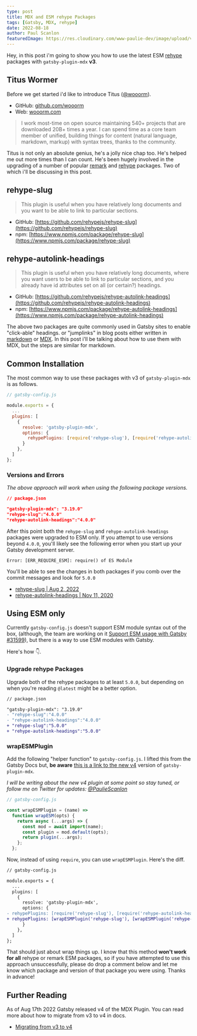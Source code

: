 ```yaml
---
type: post
title: MDX and ESM rehype Packages
tags: [Gatsby, MDX, rehype]
date: 2022-08-18
author: Paul Scanlon
featuredImage: https://res.cloudinary.com/www-paulie-dev/image/upload/v1661367416/paulie.dev/2022/08/mdx-esm-rehyp_krbmdq.jpg
---
```


Hey, in this post i'm going to show you how to use the latest ESM [rehype](https://github.com/rehypejs) packages with
`gatsby-plugin-mdx` **v3**.

## Titus Wormer

Before we get started i'd like to introduce Titus ([@wooorm](https://twitter.com/wooorm)).

- GitHub: [github.com/wooorm](github.com/wooorm)
- Web: [wooorm.com](https://wooorm.com/)

> I work most-time on open source maintaining 540+ projects that are downloaded 20B+ times a year. I can spend time as a
> core team member of unified, building things for content (natural language, markdown, markup) with syntax trees,
> thanks to the community.

Titus is not only an absolute genius, he's a jolly nice chap too. He's helped me out more times than I can count. He's
been hugely involved in the upgrading of a number of popular [remark](https://github.com/remarkjs) and
[rehype](https://github.com/rehypejs) packages. Two of which i'll be discussing in this post.

## rehype-slug

> This plugin is useful when you have relatively long documents and you want to be able to link to particular sections.

- GitHub: [https://github.com/rehypejs/rehype-slug](https://github.com/rehypejs/rehype-slug)
- npm: [https://www.npmjs.com/package/rehype-slug](https://www.npmjs.com/package/rehype-slug)

## rehype-autolink-headings

> This plugin is useful when you have relatively long documents, where you want users to be able to link to particular
> sections, and you already have id attributes set on all (or certain?) headings.

- GitHub: [https://github.com/rehypejs/rehype-autolink-headings](https://github.com/rehypejs/rehype-autolink-headings)
- npm: [https://www.npmjs.com/package/rehype-autolink-headings](https://www.npmjs.com/package/rehype-autolink-headings)

The above two packages are quite commonly used in Gatsby sites to enable "click-able" headings. or "jumplinks" in blog
posts either written in [markdown](https://www.markdownguide.org/basic-syntax/) or [MDX](https://mdxjs.com/). In this
post i'll be talking about how to use them with MDX, but the steps are similar for markdown.

## Common Installation

The most common way to use these packages with v3 of `gatsby-plugin-mdx` is as follows.

```javascript
// gatsby-config.js

module.exports = {
  ...
  plugins: [
    {
      resolve: 'gatsby-plugin-mdx',
      options: {
        rehypePlugins: [require('rehype-slug'), [require('rehype-autolink-headings'), { behavior: 'wrap' }]]
      }
    },
  ]
};
```

### Versions and Errors

_The above approach will work when using the following package versions._

```json
// package.json

"gatsby-plugin-mdx": "3.19.0"
"rehype-slug":"4.0.0"
"rehype-autolink-headings":"4.0.0"

```

After this point both the `rehype-slug` and `rehype-autolink-headings` packages were upgraded to ESM only. If you
attempt to use versions beyond `4.0.0`, you'll likely see the following error when you start up your Gatsby development
server.

```
Error: [ERR_REQUIRE_ESM]: require() of ES Module
```

You'll be able to see the changes in both packages if you comb over the commit messages and look for `5.0.0`

- [rehype-slug | Aug 2, 2022](https://github.com/rehypejs/rehype-slug/commits/main)
- [rehype-autolink-headings | Nov 11, 2020](https://github.com/rehypejs/rehype-autolink-headings/commits/main)

## Using ESM only

Currently `gatsby-config.js` doesn't support ESM module syntax out of the box, (although, the team are working on it
[Support ESM usage with Gatsby #31599](https://github.com/gatsbyjs/gatsby/discussions/31599)), but there is a way to use
ESM modules with Gatsby.

Here's how 👇.

### Upgrade rehype Packages

Upgrade both of the rehype packages to at least `5.0.0`, but depending on when you're reading `@latest` might be a
better option.

```diff
// package.json

"gatsby-plugin-mdx": "3.19.0"
- "rehype-slug":"4.0.0"
- "rehype-autolink-headings":"4.0.0"
+ "rehype-slug":"5.0.0"
+ "rehype-autolink-headings":"5.0.0"

```

### wrapESMPlugin

Add the following "helper function" to `gatsby-config.js`. I lifted this from the Gatsby Docs but, **be aware**
[this is a link to the new v4](https://www.gatsbyjs.com/plugins/gatsby-plugin-mdx/?=mdx#gatsby-remark--plugins) version
of `gatsby-plugin-mdx`.

_I will be writing about the new v4 plugin at some point so stay tuned, or follow me on Twitter for updates:
[@PaulieScanlon](https://twitter.com/PaulieScanlon)_

```javascript
// gatsby-config.js

const wrapESMPlugin = (name) =>
  function wrapESM(opts) {
    return async (...args) => {
      const mod = await import(name);
      const plugin = mod.default(opts);
      return plugin(...args);
    };
  };
```

Now, instead of using `require`, you can use `wrapESMPlugin`. Here's the diff.

```diff
// gatsby-config.js

module.exports = {
  ...
  plugins: [
    {
      resolve: 'gatsby-plugin-mdx',
      options: {
- rehypePlugins: [require('rehype-slug'), [require('rehype-autolink-headings'), { behavior: 'wrap' }]]
+ rehypePlugins: [wrapESMPlugin('rehype-slug'), [wrapESMPlugin('rehype-autolink-headings'), { behavior: 'wrap' }]]
      }
    },
  ]
};
```

That should just about wrap things up. I know that this method **won't work for all** rehype or remark ESM packages, so
if you have attempted to use this approach unsuccessfully, please do drop a comment below and let me know which package
and version of that package you were using. Thanks in advance!

## Further Reading

As of Aug 17th 2022 Gatsby released v4 of the MDX Plugin. You can read more about how to migrate from v3 to v4 in docs.

- [Migrating from v3 to v4](https://www.gatsbyjs.com/plugins/gatsby-plugin-mdx/?=mdx#migrating-from-v3-to-v4)
